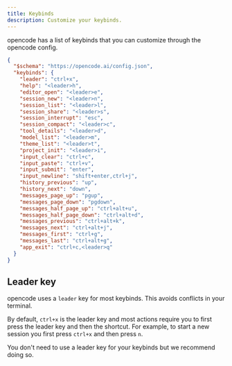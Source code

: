 ```yaml
---
title: Keybinds
description: Customize your keybinds.
---
```


opencode has a list of keybinds that you can customize through the opencode config.

```json title="opencode.json"
{
  "$schema": "https://opencode.ai/config.json",
  "keybinds": {
    "leader": "ctrl+x",
    "help": "<leader>h",
    "editor_open": "<leader>e",
    "session_new": "<leader>n",
    "session_list": "<leader>l",
    "session_share": "<leader>s",
    "session_interrupt": "esc",
    "session_compact": "<leader>c",
    "tool_details": "<leader>d",
    "model_list": "<leader>m",
    "theme_list": "<leader>t",
    "project_init": "<leader>i",
    "input_clear": "ctrl+c",
    "input_paste": "ctrl+v",
    "input_submit": "enter",
    "input_newline": "shift+enter,ctrl+j",
    "history_previous": "up",
    "history_next": "down",
    "messages_page_up": "pgup",
    "messages_page_down": "pgdown",
    "messages_half_page_up": "ctrl+alt+u",
    "messages_half_page_down": "ctrl+alt+d",
    "messages_previous": "ctrl+alt+k",
    "messages_next": "ctrl+alt+j",
    "messages_first": "ctrl+g",
    "messages_last": "ctrl+alt+g",
    "app_exit": "ctrl+c,<leader>q"
  }
}
```

## Leader key

opencode uses a `leader` key for most keybinds. This avoids conflicts in your terminal.

By default, `ctrl+x` is the leader key and most actions require you to first press the leader key and then the shortcut. For example, to start a new session you first press `ctrl+x` and then press `n`.

You don't need to use a leader key for your keybinds but we recommend doing so.
